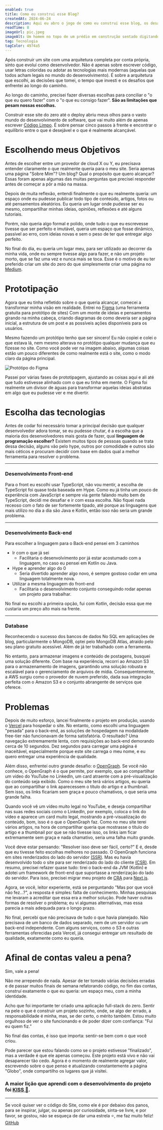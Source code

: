 ```yaml
---
enabled: true
title: Como eu construi esse Blog?
createdAt: 2024-06-24
description: Aqui eu abro o jogo de como eu construi esse blog, os desafios e limitações que tive no caminho.
readTime: 8
imageUrl: pic.jpeg
imageAlt: Um homem no topo de um prédio em construção sentado digitando em seu teclado.
tag: Tecnologia
tagColor: 4974a5   
---
```


Após construir um site com uma arquitetura completa por conta própria, sinto que evoluí como desenvolvedor. Não é apenas sobre escrever código, usar letras coloridas ou adotar as tecnologias mais modernas (aquelas que todos acham legais no mundo do desenvolvimento). É sobre a arquitetura que escolhi, as decisões que tomei, o tempo que investi e os desafios que enfrentei ao longo do caminho.

Ao longo do caminho, precisei fazer diversas escolhas para conciliar o "o que eu quero fazer" com o "o que eu consigo fazer". **São as limitações que pesam nossas escolhas.** 

Construir esse site do zero até o deploy abriu meus olhos para o vasto mundo do desenvolvimento de software, que vai muito além de apenas escrever [Código Limpo](https://www.amazon.com.br/dp/0132350882?skipTwisterOG=1&linkCode=sl1&tag=taxco-20&linkId=f078a48fb74f52b24c0aa806dc4ab997&language=pt_BR&ref_=as_li_ss_tl). É sobre pensar cinco passos à frente e encontrar o equilíbrio entre o que é desejável e o que é realmente alcançável.

# Escolhendo meus Objetivos

Antes de escolher entre um provedor de cloud X ou Y, eu precisava entender claramente o que realmente queria para o meu site. Seria apenas uma página "Sobre Mim"? Um blog? Qual o propósito que quero alcançar? Essas foram apenas algumas das muitas perguntas que precisei responder antes de começar a pôr a mão na massa.

Depois de muita reflexão, entendi finalmente o que eu realmente queria: um espaço onde eu pudesse publicar todo tipo de conteúdo, artigos, fotos ou até pensamentos aleatórios. Eu queria um lugar onde pudesse ser eu mesmo, compartilhar minhas ideias, opiniões, reflexões e até alguns tutoriais. 

Porém, não queria algo formal e polido, onde tudo o que eu escrevesse tivesse que ser perfeito e imutável, queria um espaço que fosse dinâmico, passível ao erro, com ideias novas e sem o peso de ter que entregar algo perfeito.

No final do dia, eu queria um lugar meu, para ser utilizado ao decorrer da minha vida, onde eu sempre tivesse algo para fazer, e não um projeto morto, que se faz uma vez e nunca mais se toca. Esse é o motivo de eu ter preferido criar um site do zero do que simplesmente criar uma página no [Medium](https://medium.com/).

# Prototipação

Agora que eu tinha refletido sobre o que queria alcançar, comecei a transformar minha visão em realidade. Entrei no [Figma](http://figma.com) (uma ferramenta gratuita para protótipo de sites) Com um monte de ideias e pensamentos girando na minha cabeça, criando diagramas de como deveria ser a página inicial, a estrutura de um post e as possíveis ações disponíveis para os usuários. 

Mesmo fazendo um protótipo tenho que ser sincero! Eu não copiei e colei o que estava lá, nem mesmo alterava no protótipo qualquer mudança que eu fizesse no site. Como você pode ver na imagem abaixo, algumas coisas estão um pouco diferentes de como realmente está o site, como o modo claro da página principal.

![Protótipo do Figma](https://taxco-bucket.s3.us-east-2.amazonaws.com/local-articles/how-i-made-taxco/preview-figma.jpeg)

Passei por várias fases de prototipagem, ajustando as coisas aqui e ali até que tudo estivesse alinhado com o que eu tinha em mente. O Figma foi realmente um divisor de águas para transformar aquelas ideias abstratas em algo que eu pudesse ver e me divertir.

# Escolha das tecnologias

Antes de codar foi necessário tomar a principal decisão que qualquer desenvolvedor adora tomar, se eu pudesse chutar, é a escolha que a maioria dos desenvolvedores mais gosta de fazer, qual **linguagem de programação escolher?** Existem muitos tipos de pessoas quando se trata dessa decisão, alguns vão pelo hype, outros por comodidade e outros são mais céticos e procuram decidir com base em dados qual a melhor ferramenta para resolver o problema. 

---

### Desenvolvimento Front-end

Para o front eu escolhi usar TypeScript, não vou mentir, a escolha de TypeScript foi quase toda baseada em Hype. Como eu já tinha um pouco de experiência com JavaScript e sempre via gente falando muito bem de TypeScript, decidi me desafiar e ir com essa escolha. Não fiquei nada receoso com o fato de ser fortemente tipado, até porque as linguagens que mais utilizo no dia a dia são Java e Kotlin, então isso não seria um grande problema.

---

### Desenvolvimento Back-end

Para escolher a linguagem para o Back-end pensei em 3 caminhos

- Ir com o que já sei
    - Facilitaria o desenvolvimento por já estar acostumado com a linguagem, no caso eu pensei em Kotlin ou Java.
- Hype e aprender algo do 0
    - Seria divertido aprender algo novo, é sempre gostoso codar em uma linguagem totalmente nova.
- Utilizar a mesma linguagem do front-end
    - Facilitaria o desenvolvimento conjunto conseguindo rodar apenas um projeto para trabalhar.

No final eu escolhi a primeira opção, fui com Kotlin, decisão essa que me custaria um preço alto mais na frente.

---

### Database

Reconhecendo o sucesso dos bancos de dados No SQL em aplicações de blog, particularmente o MongoDB, optei pelo MongoDB Atlas, atraído pelo seu plano gratuito acessível. Além de já ter trabalhado com a ferramenta.

No entanto, para armazenar imagens e conteúdo de postagens, busquei uma solução diferente. Com base na experiência, recorri ao Amazon S3 para o armazenamento de imagens, garantindo uma solução robusta e escalável para o gerenciamento de arquivos de mídia. Consequentemente, a AWS surgiu como o provedor de nuvem preferido, dada sua integração perfeita com o Amazon S3 e o conjunto abrangente de serviços que oferece.

# Problemas

Depois de muito esforço, lancei finalmente o projeto em produção, usando o [Vercel](https://vercel.com/) para hospedar o site. No entanto, como escolhi uma linguagem "pesada" para o back-end, as soluções de hospedagem na modalidade free-tier não funcionavam de forma satisfatória. O resultado? Uma navegação extremamente lenta, com requisições ao back-end demorando cerca de 10 segundos. Dez segundos para carregar uma página é inaceitável, especialmente porque este site carrega o meu nome, e eu quero entregar uma experiência de qualidade.

Além disso, enfrentei outro grande desafio: o [OpenGraph](https://ogp.me/). Se você não conhece, o OpenGraph é o que permite, por exemplo, que ao compartilhar um vídeo do YouTube no LinkedIn, um card atraente com a pré-visualização do conteúdo seja exibido. Como o meu site terá vários artigos, eu queria que ao compartilhar o link aparecessem o título do artigo e a thumbnail. Sem isso, os links ficariam sem graça e pouco chamativos, o que seria uma grande falha.

Quando você vê um vídeo muito legal no YouTube, e deseja compartilhar nas suas redes sociais como o LinkedIn, por exemplo, coloca o link do vídeo e aparece um card muito legal, mostrando a pré-visualização do conteúdo, bom, isso é o que o OpenGraph faz. Como no meu site terei vários artigos, na hora de compartilhar queria que mostrasse o título do artigo e a thumbnail por que se não tivesse isso, os links iam ficar extremamente sem graça e nada chamativo, seria uma falha muito grande.

Você deve estar pensando: "Resolver isso deve ser fácil, certo?" E é, desde que eu tivesse feito escolhas melhores no passado. O OpenGraph funciona em sites renderizados do lado do servidor [(SSR)](https://www.sqlshack.com/sql-server-reporting-services-architecture-and-component-topology/). Mas eu havia desenvolvido todo o site para ser renderizado do lado do cliente [(CSR)](https://prismic.io/blog/client-side-rendering). Em resumo, precisei refazer quase tudo: tirei o back-end da JVM (Kotlin) e adotei um framework de front-end que suportasse a renderização do lado do servidor. Para isso, precisei migrar meu projeto de [CRA](https://create-react-app.dev/) para [Next.js](https://nextjs.org/).

Agora, se você, leitor experiente, está se perguntando "Mas por que você não fez...?", a resposta é simples: falta de conhecimento. Minhas pesquisas me levaram a acreditar que essa era a melhor solução. Pode haver outras formas de resolver o problema; eu vi algumas alternativas, mas essa parecia a mais adequada para o longo prazo.

No final, percebi que não precisava de tudo o que havia planejado. Não precisava de um banco de dados separado, nem de um servidor ou um back-end independente. Com alguns serviços, como o S3 e outras ferramentas oferecidas pela Vercel, já consegui entregar um resultado de qualidade, exatamente como eu queria.

# Afinal de contas valeu a pena?

Sim, vale a pena!

Não me arrependo de nada. Apesar de ter tomado várias decisões erradas e de passar muitos finais de semana refatorando código, no fim das contas, construí exatamente o que eu queria: um espaço meu, com a minha identidade.

Acho que foi importante ter criado uma aplicação full-stack do zero. Sentir na pele o que é construir um projeto sozinho, onde, se algo der errado, a responsabilidade é minha, mas, se der certo, o mérito também. Estou muito orgulhoso de ver o site funcionando e de poder dizer com confiança: "Fui eu quem fiz.”

No final das contas, é isso que importa: sentir-se bem com o que você criou.

Pode parecer que estou falando como se o projeto estivesse "finalizado", mas a verdade é que ele apenas começou. Este projeto está vivo e não vai desaparecer tão cedo. Agora é o momento de realmente agregar valor, escrevendo sobre o que penso e atualizando constantemente a página "Globo", onde compartilho os lugares que já visitei.

### A maior lição que aprendi com o desenvolvimento do projeto foi [KISS 💋](https://en.wikipedia.org/wiki/KISS_principle).

---

Se você quiser ver o código do Site, como ele é por debaixo dos panos, para se inspirar, julgar, ou apenas por curiosidade, sinta-se livre, e por favor, se gostou, não se esqueça de dar uma estrela ⭐, me faz muito feliz! [GitHub](https://github.com/IvanCCO/Blog)

